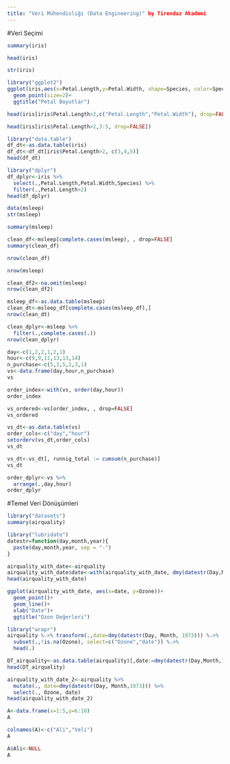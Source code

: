 ```yaml
---
title: "Veri Mühendisliği (Data Engineering)" by Tirendaz Akademi
---
```


#Veri Seçimi

```r
summary(iris)
```
```r
head(iris)
```
```r
str(iris)
```
```r
library("ggplot2")
ggplot(iris,aes(x=Petal.Length,y=Petal.Width, shape=Species, color=Species))+
  geom_point(size=2)+
  ggtitle("Petal Boyutlar")
```
```r
head(iris[iris$Petal.Length>2,c("Petal.Length","Petal.Width"), drop=FALSE])
```

```r
head(iris[iris$Petal.Length>2,3:5, drop=FALSE])
```
```r
library("data.table")
df_dt<-as.data.table(iris)
df_dt<-df_dt[iris$Petal.Length>2, c(3,4,5)]
head(df_dt)
```
```r
library("dplyr")
df_dplyr<-iris %>% 
  select(.,Petal.Length,Petal.Width,Species) %>% 
  filter(.,Petal.Length>2)
head(df_dplyr)
```
```r
data(msleep)
str(msleep)
```
```r
summary(msleep)
```
```r
clean_df<-msleep[complete.cases(msleep), , drop=FALSE]
summary(clean_df)
```
```r
nrow(clean_df)
```
```r
nrow(msleep)
```
```r
clean_df2<-na.omit(msleep)
nrow(clean_df2)
```
```r
msleep_df<-as.data.table(msleep)
clean_dt<-msleep_df[complete.cases(msleep_df),]
nrow(clean_dt)
```
```r
clean_dplyr<-msleep %>% 
  filter(.,complete.cases(.))
nrow(clean_dplyr)
```
```r
day<-c(1,2,2,1,2,1)
hour<-c(9,9,11,13,13,14)
n_purchase<-c(5,3,5,1,3,1)
vs<-data.frame(day,hour,n_purchase)
vs
```
```r
order_index<-with(vs, order(day,hour))
order_index
```
```r
vs_ordered<-vs[order_index, , drop=FALSE]
vs_ordered
```
```r
vs_dt<-as.data.table(vs)
order_cols<-c("day","hour")
setorderv(vs_dt,order_cols)
vs_dt
```

```r
vs_dt<-vs_dt[, runnig_total := cumsum(n_purchase)]
vs_dt
```
```r
order_dplyr<-vs %>% 
  arrange(.,day,hour)
order_dplyr
```
#Temel Veri Dönüşümleri

```r
library("datasets")
summary(airquality)
```
```r
library("lubridate")
datestr=function(day,month,year){
  paste(day,month,year, sep = "-")
}
```

```r
airquality_with_date<-airquality
airquality_with_date$date<-with(airquality_with_date, dmy(datestr(Day,Month, 1973)))
head(airquality_with_date)
```
```r
ggplot(airquality_with_date, aes(x=date, y=Ozone))+
  geom_point()+
  geom_line()+
  xlab("Date")+
  ggtitle("Ozon Değerleri")
```

```r
library("wrapr")
airquality %.>% transform(.,date=dmy(datestr(Day, Month, 1973))) %.>%
  subset(.,!is.na(Ozone), select=c("Ozone","date")) %.>%
  head(.)
```
```r
DT_airquality<-as.data.table(airquality)[,date:=dmy(datestr(Day,Month,1973))][,c("Ozone","date")]
head(DT_airquality)
```
```r
airquality_with_date_2<-airquality %>% 
  mutate(., date=dmy(datestr(Day, Month,1973))) %>% 
  select(., Ozone, date)
head(airquality_with_date_2)
```
```r
A<-data.frame(x=1:5,y=6:10)
A
```

```r
colnames(A)<-c("Ali","Veli")
A
```

```r
A$Ali<-NULL
A
```

























































































































